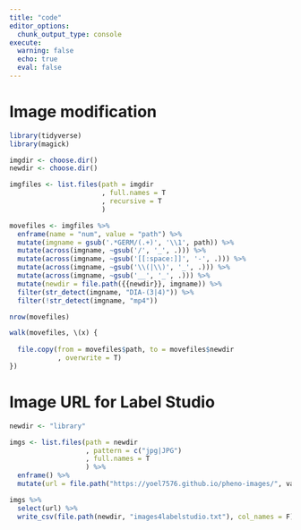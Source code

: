 ```yaml
---
title: "code"
editor_options: 
  chunk_output_type: console
execute: 
  warning: false
  echo: true
  eval: false
---
```


# Image modification

```r
library(tidyverse)
library(magick)

imgdir <- choose.dir() 
newdir <- choose.dir() 

imgfiles <- list.files(path = imgdir
                       , full.names = T
                       , recursive = T
                       )

movefiles <- imgfiles %>% 
  enframe(name = "num", value = "path") %>% 
  mutate(imgname = gsub('.*GERM/(.+)', '\\1', path)) %>% 
  mutate(across(imgname, ~gsub('/', '_', .))) %>% 
  mutate(across(imgname, ~gsub('[[:space:]]', '-', .))) %>% 
  mutate(across(imgname, ~gsub('\\(|\\)', '_', .))) %>% 
  mutate(across(imgname, ~gsub('__', '_', .))) %>% 
  mutate(newdir = file.path({{newdir}}, imgname)) %>% 
  filter(str_detect(imgname, "DIA-(3|4)")) %>% 
  filter(!str_detect(imgname, "mp4"))

nrow(movefiles)

walk(movefiles, \(x) {
  
  file.copy(from = movefiles$path, to = movefiles$newdir
            , overwrite = T)
})
```

# Image URL for Label Studio

```r
newdir <- "library"

imgs <- list.files(path = newdir
                   , pattern = c("jpg|JPG")
                   , full.names = T
                   ) %>% 
  enframe() %>% 
  mutate(url = file.path("https://yoel7576.github.io/pheno-images/", value))

imgs %>% 
  select(url) %>% 
  write_csv(file.path(newdir, "images4labelstudio.txt"), col_names = F)

```
